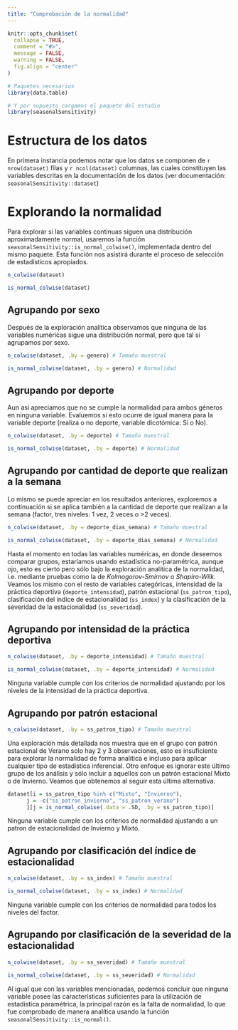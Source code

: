 ```yaml
---
title: "Comprobación de la normalidad"
---
```


```r
knitr::opts_chunk$set(
  collapse = TRUE,
  comment = "#>",
  message = FALSE,
  warning = FALSE,
  fig.align = "center"
)
```

```r
# Paquetes necesarios
library(data.table)

# Y por supuesto cargamos el paquete del estudio
library(seasonalSensitivity)
```

# Estructura de los datos

En primera instancia podemos notar que los datos se componen de `r nrow(dataset)` filas y `r ncol(dataset)` columnas, las cuales constituyen las variables descritas en la documentación de los datos (ver documentación: `seasonalSensitivity::dataset`)

# Explorando la normalidad

Para explorar si las variables continuas siguen una distribución aproximadamente normal, usaremos la función `seasonalSensitivity::is_normal_colwise()`, implementada dentro del mismo paquete. Esta función nos asistirá durante el proceso de selección de estadísticos apropiados.

```r
n_colwise(dataset)

is_normal_colwise(dataset)
```

## Agrupando por sexo

Después de la exploración analítica observamos que ninguna de las variables numéricas sigue una distribución normal, pero que tal si agrupamos por sexo.

```r
n_colwise(dataset, .by = genero) # Tamaño muestral

is_normal_colwise(dataset, .by = genero) # Normalidad
```

## Agrupando por deporte

Aun así apreciamos que no se cumple la normalidad para ambos géneros en ninguna variable. Evaluemos si esto ocurre de igual manera para la variable deporte (realiza o no deporte, variable dicotómica: Sí o No).

```r
n_colwise(dataset, .by = deporte) # Tamaño muestral

is_normal_colwise(dataset, .by = deporte) # Normalidad
```

## Agrupando por cantidad de deporte que realizan a la semana

Lo mismo se puede apreciar en los resultados anteriores, exploremos a continuación si se aplica también a la cantidad de deporte que realizan a la semana (factor, tres niveles: 1 vez, 2 veces o >2 veces).

```r
n_colwise(dataset, .by = deporte_dias_semana) # Tamaño muestral

is_normal_colwise(dataset, .by = deporte_dias_semana) # Normalidad
```

Hasta el momento en todas las variables numéricas, en donde deseemos comparar grupos, estaríamos usando estadística no-paramétrica, aunque ojo, esto es cierto pero sólo bajo la exploración analítica de la normalidad, i.e. mediante pruebas como la de *Kolmogorov-Smirnov* o *Shapiro-Wilk*. Veamos los mismo con el resto de variables categóricas, intensidad de la práctica deportiva (`deporte_intensidad`), patrón estacional (`ss_patron_tipo`), clasificación del índice de estacionalidad (`ss_index`) y la clasificación de la severidad de la estacionalidad (`ss_severidad`).

## Agrupando por intensidad de la práctica deportiva

```r
n_colwise(dataset, .by = deporte_intensidad) # Tamaño muestral

is_normal_colwise(dataset, .by = deporte_intensidad) # Normalidad
```

Ninguna variable cumple con los criterios de normalidad ajustando por los niveles de la intensidad de la práctica deportiva.

## Agrupando por patrón estacional

```r
n_colwise(dataset, .by = ss_patron_tipo) # Tamaño muestral
```

Una exploración más detallada nos muestra que en el grupo con patrón estacional de Verano solo hay 2 y 3 observaciones, esto es insuficiente para explorar la normalidad de forma analítica e incluso para aplicar cualquier tipo de estadística inferencial. Otro enfoque es ignorar este último grupo de los análisis y sólo incluir a aquellos con un patrón estacional Mixto o de Invierno. Veamos que obtenemos al seguir esta última alternativa.

```r
dataset[i = ss_patron_tipo %in% c("Mixto", "Invierno"),
      j = -c("ss_patron_invierno", "ss_patron_verano")
      ][j = is_normal_colwise(.data = .SD, .by = ss_patron_tipo)]
```

Ninguna variable cumple con los criterios de normalidad ajustando a un patron de estacionalidad de Invierno y Mixto.

## Agrupando por clasificación del índice de estacionalidad

```r
n_colwise(dataset, .by = ss_index) # Tamaño muestral

is_normal_colwise(dataset, .by = ss_index) # Normalidad
```

Ninguna variable cumple con los criterios de normalidad para todos los niveles del factor.

## Agrupando por clasificación de la severidad de la estacionalidad

```r
n_colwise(dataset, .by = ss_severidad) # Tamaño muestral

is_normal_colwise(dataset, .by = ss_severidad) # Normalidad
```

Al igual que con las variables mencionadas, podemos concluir que ninguna variable posee las características suficientes para la utilización de estadística paramétrica, la principal razón es la falta de normalidad, lo que fue comprobado de manera analítica usando la función `seasonalSensitivity::is_normal()`.
